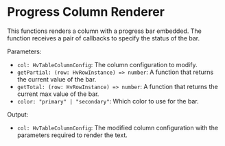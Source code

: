 
<Meta title="Guides/Table/Table Renderers/Renderers/Progress Column Renderer" />

# Progress Column Renderer

This functions renders a column with a progress bar embedded. The function receives a pair of callbacks to specify the status of the bar.

Parameters:

- `col: HvTableColumnConfig`: The column configuration to modify.
- `getPartial: (row: HvRowInstance) => number`: A function that returns the current value of the bar.
- `getTotal: (row: HvRowInstance) => number`: A function that returns the current max value of the bar.
- `color: "primary" | "secondary"`: Which color to use for the bar.

Output:

- `col: HvTableColumnConfig`: The modified column configuration with the parameters required to render the text.

<Canvas>
  <Story name="Progress Column Renderer" story={ProgressColumnRendererStory} />
</Canvas>
